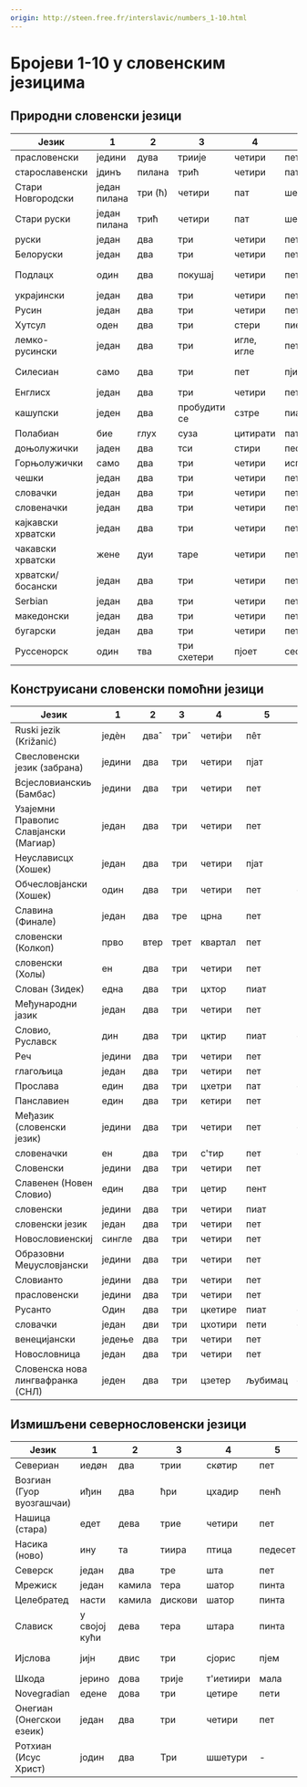 ```yaml
---
origin: http://steen.free.fr/interslavic/numbers_1-10.html
---
```


# Бројеви 1-10 у словенским језицима

## Природни словенски језици

| Језик | 1 | 2 | 3 | 4 | 5 | 6 | 7 | 8 | 9 | 10 |
| ------------------- | ------ | ---- | ------ | ------------ | ------ | ------ | ------ | ----------- | -------- | -------- |
| прасловенски | једини | дува | триије | четири | пет | шест | седам | осам | девет | десет |
| старославенски | јдинъ | пилана | трић | четири | пат | шест | седам | осам | девојка | дест |
| Стари Новгородски | један пилана | три (ћ) | четири | пат | шест | седам | осам | девојка | дест |
| Стари руски | један пилана | трић | четири | пат | шест | седам | осам | девојка | дест |
| руски | један | два | три | четири | пет | шест | седам | осам | девет | десет |
| Белоруски | један | два | три | четири | пет | шест | седам | осам | девет | десет |
| Подлацх | один | два | покушај | четири | пет | шест | ја сам | ваздушним путем | девет | десет |
| украјински | један | два | три | четири | пет | шест | сим | осам | девет | десет |
| Русин | један | два | три | четири | пет | шест | седам | свима | девет | десет |
| Хутсул | оден | два | три | стери | пиецхи | сисцхи | сим | висим | девицхи | деасицхи |
| лемко-русински | један | два | три | игле, игле | пет | шкриљевца | сим | осам, осам | девет | десет |
| Силесиан | само | два | три | пет | пјинћ | шест | од седам | уозим | дзевјинћ | дзесинћ |
| Енглисх | један | два | три | четири | пет | шест | седам | осам | девет | десет |
| кашупски | једен | два | пробудити се | сзтре | пиац | сзесц | седам | чак ни | дзевиац | дзесац |
| Полабиан | бие | глух | суза | цитирати | пат | ласт | сидем | висем | диват | дисат |
| доњолужички | јаден | два | тси | стири | пес | шест | седим | осми | иееее | ти си |
| Горњолужички | само | два | три | четири | испећи | шест | сидом | восом | дзевјећ | дзесаћ |
| чешки | један | два | три | четири | пет | шест | седам | осам | девет | десет |
| словачки | један | два | три | четири | пет | шест | седам | осам | девет | десет |
| словеначки | један | два | три | четири | пет | шест | седам | осам | девет | десет |
| кајкавски хрватски | један | два | три | четири | пет | шест | седам | осам | девет | десет |
| чакавски хрватски | жене | дуи | таре | четири | пет | шест | седан | ошан | девет | десет |
| хрватски/босански | један | два | три | четири | пет | шест | седам | осам | девет | десет |
| Serbian             | један  | два  | три    | четири       | пет    | шест   | седам  | осам        | девет    | десет    |
| македонски | један | два | три | четири | пет | шест | седам | осам | девет | десет |
| бугарски | један | два | три | четири | пет | шест | седам | осам | девет | десет |
| Руссенорск | один | тва | три схетери | пјоет | сест | сем | восом | богат | недостатак |

## Конструисани словенски помоћни језици

| Језик | 1 | 2 | 3 | 4 | 5 | 6 | 7 | 8 | 9 | 10 |
| ------------------------------------ | ------ | ---- | ---- | ------- | ----- | ------ | ----- | ------ | ------- | ------- |
| Ruski jezik (Križanić)               | једѐн | два̂ | три̂ | чети́ри | пêт   | шêст   | сéдем | óсем   | дéвет   | дéсет   |
| Свесловенски језик (забрана) | једини | два | три | четири | пјат | шест | седам | осам | девет | десет |
| Всјесловианскиь (Бамбас) | једини | два | три | четири | пет | шест | седам | осам | диевљат | диејат |
| Узајемни Правопис Славјански (Магиар) | један | два | три | четири | пет | шест | седми | осам | девет | десет |
| Неуслависцх (Хошек) | један | два | три | четири | пјат | шест | седам | осам | девет | десет |
| Обчесловјански (Хошек) | один | два | три | четири | пет | сикј | седам | осам | девет | десет |
| Славина (Финале) | један | два | тре | црна | пет | шест | седам | осам | девет | десет |
| словенски (Колкоп) | прво | втер | трет | квартал | пет | ſик | седам | осам | девет | десет |
| словенски (Холы) | ен | два | три | четири | пет | шест | седам | осам | девет | десет |
| Слован (Зидек) | една | два | три | цхтор | пиат | шесто | содом | осум | давет | дасот |
| Међународни јазик | један | два | три | четири | пет | шест | седам | осам | девет | десет |
| Словио, Руславск | дин | два | три | цктир | пиат | скес | сием | вос | дев | дес |
| Реч | једини | два | три | четири | пет | шест | седам | осам | девет | десет |
| глагољица | један | два | три | четири | пет | шест | седам | осам | девет | десет |
| Прослава | един | два | три | цхетри | пат | схест | седам | осем | деват | десат |
| Панславиен | един | два | три | кетири | пет | кест | седам | осем | девет | десет |
| Међазик (словенски језик) | једини | два | три | четири | пет | с'ест | седам | осам | девет | десет |
| словеначки | ен | два | три | с'тир | пет | с'ес | овде | осовина | дев | дес |
| Словенски | једини | два | три | четири | пет | шест | седам | осам | девет | десет |
| Славенен (Новен Словио) | един | два | три | цетир | пент | кест | седам | осем | невент | десет |
| словенски | једини | два | три | четири | пиат | шест | седам | осам | девет | десет |
| словенски језик | један | два | три | четири | пет | шест | осим | осам | девет | десет |
| Новословиенскиј | сингле | два | три | четири | пет | шест | седам | осам | девет | десет |
| Образовни Меџусловјански | једини | два | три | четири | пет | шест | седам | осам | девет | десет |
| Словианто | једини | два | три | четири | пет | шест | седам | осам | девет | десет |
| прасловенски | једини | два | три | четири | пет | шест | седам | осам | девет | десет |
| Русанто | Один | два | три | цкетире | пиат | скест | сем | све | одступити | десиат |
| словачки | један | дви | три | цхотири | пети | схести | седми | оседми | девето | десети |
| венецијански | једење | два | три | четири | пет | шест | седам | осам | девет | десет |
| Новословница | један | два | три | четири | пет | шест | седам | осам | девет | десет |
| Словенска нова лингвафранка (СНЛ) | једен | два | три | цзетер | љубимац | сзест | седем | восе | девет | десет |

## Измишљени севернословенски језици

| Језик | 1 | 2 | 3 | 4 | 5 | 6 | 7 | 8 | 9 | 10 |
| ---------------------------------- | ------- | ---- | ----- | --------- | ------- | ----- | ------- | --------- | --------- | ------- |
| Севериан | иедøн | два | трии | скøтир | пет | скест | седми | осам | девет | десет |
| Возгиан (Гуор вуозгашчаи) | иђин | два | ћри | цхадир | пенћ | шећ | седам | осам | деенћ | десно |
| Нашица (стара) | едет | дева | трие | четири | пет | шест | седам | осам | девет | десет |
| Насика (ново) | ину | та | тиира | птица | педесет | да | сеттоми | стома | тинејџер | тесемти |
| Северск | један | два | тре | шта | пет | шест | седам | осам | девет | десет |
| Мрежиск | један | камила | тера | шатор | пинта | схаста | седам | осам | девет | десет |
| Целебратед | насти | камила | дискови | шатор | пинта | схаста | седам | осам | девет | десет |
| Слависк | у својој кући | дева | тера | штара | пинта | шашта | седам | моја стара | девет | десат |
| Ијслова | јијн | двис | три | сјорис | пјем | она | сјодем | астем | снег дисам |
| Шкода | јерино | дова | трије | т'иетиири | мала | сиете | уосме | диевиенте | диесиенте | - |
| Novegradian                | едене   | дова | три   | цетире    | пети    | шести | шеньи   | ошми      | девити    | дешити  |
| Онегиан (Онегскои езеик) | један | два | три | четири | пет | шест | седам | осам | девет | десет |
| Ротхиан (Исус Христ) | јодин | два | Три | шшетури | - | - | - | - | - | - |


